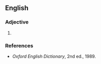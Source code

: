 ==English==

===Adjective===
{{en-adj}}

#  {{alternative spelling of|Kantian}}

===References===
*''Oxford English Dictionary'', 2nd ed., 1989.